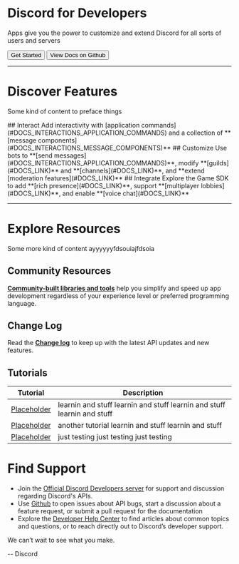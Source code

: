 # Discord for Developers

Apps give you the power to customize and extend Discord for all sorts of users and servers

<Button color="brand" href="#DOCS_INTERACTIONS_APPLICATION_COMMANDS">Get Started</Button>
<Button href="https://github.com/discord/discord-api-docs">View Docs on Github</Button>

---

# Discover Features

Some kind of content to preface things

<CardWrapper>
  <Card icon="slash">
    ## Interact
    Add interactivity with [application commands](#DOCS_INTERACTIONS_APPLICATION_COMMANDS) and a collection of **[message components](#DOCS_INTERACTIONS_MESSAGE_COMPONENTS)**
  </Card>
  <Card icon="people">
    ## Customize
    Use bots to **[send messages](#DOCS_INTERACTIONS_APPLICATION_COMMANDS)**, modify **[guilds](#DOCS_LINK)** and **[channels](#DOCS_LINK)**, and **extend [moderation features](#DOCS_LINK)**
  </Card>
  <Card icon="gear">
    ## Integrate
    Explore the Game SDK to add **[rich presence](#DOCS_LINK)**, support **[multiplayer lobbies](#DOCS_LINK)**, and enable **[voice chat](#DOCS_LINK)**
  </Card>
</CardWrapper>


---

# Explore Resources

Some more kind of content ayyyyyyfdsouiajfdsoia

## Community Resources

**[Community-built libraries and tools](https://github.com/discord/discord-api-docs/issues)** help you simplify and speed up app development regardless of your experience level or preferred programming language.

## Change Log

Read the **[Change log](#DOCS_LINK)** to keep up with the latest API updates and new features.

## Tutorials

| Tutorial                            | Description                                                             |
| ----------------------------------- | ----------------------------------------------------------------------- |
| [Placeholder](#DOCS_TUTORIALS_TEST) | learnin and stuff learnin and stuff learnin and stuff learnin and stuff |
| [Placeholder](#DOCS_TUTORIALS_TEST) | another tutorial learnin and stuff learnin and stuff                    |
| [Placeholder](#DOCS_TUTORIALS_TEST) | just testing just testing just testing                                  |

# Find Support

- Join the [Official Discord Developers server](https://discord.gg/discord-developers) for support and discussion regarding Discord's APIs.
- Use [Github](https://github.com/discord/discord-api-docs/issues) to open issues about API bugs, start a discussion about a feature request, or submit a pull request for the documentation
- Explore the [Developer Help Center](https://support-dev.discord.com/hc/en-us) to find articles about common topics and questions, or to reach directly out to Discord’s developer support.

We can’t wait to see what you make.

-- Discord

